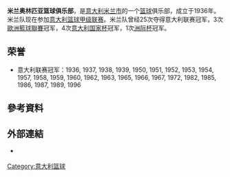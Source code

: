 {{Infobox Basketball club
| color1        = white
| color2        = red
| name          = 米蘭奧林匹亞
<!-- Divise-->
| h_body        = b90b0d 
| h_pattern_b   = _basketballblankborder
| h_shorts      = b90b0d
| h_pattern_s   = _blanksides
| a_body        = b90b0d
| a_pattern_b   = _basketballwhiteborder
| a_shorts      = b90b0d
| a_pattern_s   = _whitesides
<!-- terza divisa -->
| 3_body        = 
| 3_pattern_b   = 
| 3_shorts      = 
| 3_pattern_s   = 
| nickname      = Scarpette Rosse<br />Little Red Shoes
| logo          = <!-- 檔案不存在 AJ-Olimpia.png ，可從英文維基百科取得 -->
|image          = Logo Pallacanestro Olimpia Milano.png
| imagesize     = 350px
| leagues       = [[歐洲籃球聯賽|歐洲籃球聯賽]], <br />[[義大利籃球甲級聯賽|義大利籃球甲級聯賽]]
| founded       = 1936年
| history       = Pallacanestro Olimpia Milano<br />(1936–至今)
| arena         = [[米迪奧拉姆論壇|米迪奧拉姆論壇]]<br />(容納人數: 12,500人)<ref>[http://www.euroleague.net/news/i/114714/180 Euroleague.net Milan, Italy to host 2014 Turkish Airlines Euroleague Final Four.]</ref>
| location      = [[義大利|義大利]][[米蘭|米蘭]]
| colors        = 白色和紅色<br />{{color box|white}} {{color box|red}}
| owner         = {{flagicon|ITA}} [[Giorgio_Armani|Giorgio Armani]]
| president     = {{flagicon|ITA}} Livio Proli
| coach         = {{flagicon|ITA}} [[Luca_Banchi|Luca Banchi]] 
| championships = [[義大利籃球甲級聯賽|義大利籃球甲級聯賽]] (25): <br />1936, 1937, 1938, 1939, 1950, 1951, 1952, 1953, 1954, 1957, 1958, 1959, 1960, 1962, 1963, 1965, 1966, 1967, 1972, 1982, 1985, 1986, 1987, 1989, 1996<br />[[義大利盃|義大利盃]] (4): <br />1972, 1986, 1987, 1996<br />[[歐洲籃球聯賽|歐洲籃球聯賽]] (3): <br />1966, 1987, 1988<br />[[FIBA洲際盃|FIBA洲際盃]] (1): <br />[[1987_Intercontinental_Cup_(basketball)|1987]]<br />[[Saporta_Cup|Cup Winners' Cups]] (3): <br />1971, 1972, 1976<br />[[Korać_Cup|Korać Cup]]s (2): <br />1985, 1993<br />[[Triple_Crown_in_Basketball|Triple Crowns]] (1): <br />1987
| website       = [http://www.olimpiamilano.com olimpiamilano.com]
}}
'''米兰奥林匹亚篮球俱乐部'''，是[[意大利|意大利]][[米兰市|米兰市]]的一个[[篮球|篮球]]俱乐部，成立于1936年。米兰队现在参加[[意大利篮球甲级联赛|意大利篮球甲级联赛]]。米兰队曾经25次夺得意大利联赛冠军，3次[[歐洲籃球聯賽|歐洲籃球聯賽]]冠军，4次[[意大利国家杯|意大利国家杯]]冠军，1次[[洲际杯|洲际杯]]冠军。

== 荣誉 ==
* 意大利联赛冠军：1936, 1937, 1938, 1939, 1950, 1951, 1952, 1953, 1954, 1957, 1958, 1959, 1960, 1962, 1963, 1965, 1966, 1967, 1972, 1982, 1985, 1986, 1987, 1989, 1996



==參考資料==
{{reflist}}

==外部連結==
* {{official|http://www.olimpiamilano.com/}} {{it icon}} {{en icon}}
[[Category:意大利篮球|Category:意大利篮球]]